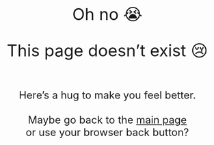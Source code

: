 <br>
<br>
<br>
<br>

<div style="font-size: 2.4rem; text-align: center">
Oh no 😭

This page doesn't exist 😢
</div>

<div style="font-size: 1.5rem; text-align: center">
<br>
Here's a hug to make you feel better.
<br>
<br>
Maybe go back to the <a href="https://mint.westdri.ca/">main page</a><br>
or use your browser back button?
</div>
